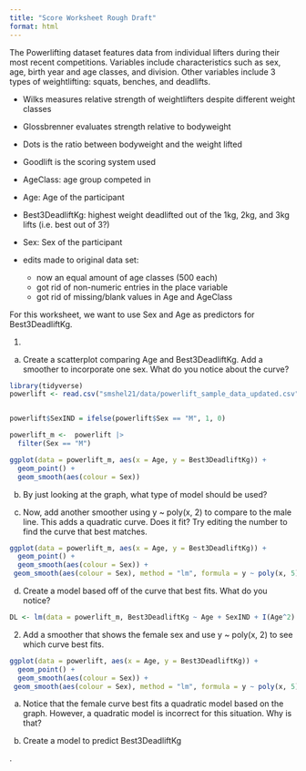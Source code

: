 ```yaml
---
title: "Score Worksheet Rough Draft"
format: html
---
```


The Powerlifting dataset features data from individual lifters during their most recent competitions. Variables include characteristics such as sex, age, birth year and age classes, and division. Other variables include 3 types of weightlifting: squats, benches, and deadlifts. 

- Wilks measures relative strength of weightlifters despite different weight classes
- Glossbrenner evaluates strength relative to bodyweight
- Dots is the ratio between bodyweight and the weight lifted
- Goodlift is the scoring system used
- AgeClass: age group competed in
- Age: Age of the participant
- Best3DeadliftKg: highest weight deadlifted out of the 1kg, 2kg, and 3kg lifts (i.e. best out of 3?)
- Sex: Sex of the participant

- edits made to original data set:
  - now an equal amount of age classes (500 each)
  - got rid of non-numeric entries in the place variable
  - got rid of missing/blank values in Age and AgeClass

For this worksheet, we want to use Sex and Age as predictors for Best3DeadliftKg.

1. 
a) Create a scatterplot comparing Age and Best3DeadliftKg. Add a smoother to incorporate one sex. What do you notice about the curve? 
```r
library(tidyverse)
powerlift <- read.csv("smshel21/data/powerlift_sample_data_updated.csv")


powerlift$SexIND = ifelse(powerlift$Sex == "M", 1, 0)

powerlift_m <-  powerlift |>
  filter(Sex == "M")

ggplot(data = powerlift_m, aes(x = Age, y = Best3DeadliftKg)) +
  geom_point() +
  geom_smooth(aes(colour = Sex))
```





b) By just looking at the graph, what type of model should be used?





c) Now, add another smoother using y ~ poly(x, 2) to compare to the male line. This adds a quadratic curve. Does it fit? Try editing the number to find the curve that best matches.
```r
ggplot(data = powerlift_m, aes(x = Age, y = Best3DeadliftKg)) +
  geom_point() +
  geom_smooth(aes(colour = Sex)) +
 geom_smooth(aes(colour = Sex), method = "lm", formula = y ~ poly(x, 5))
```




d) Create a model based off of the curve that best fits. What do you notice?
```r
DL <- lm(data = powerlift_m, Best3DeadliftKg ~ Age + SexIND + I(Age^2) )
```




2. Add a smoother that shows the female sex and use y ~ poly(x, 2) to see which curve best fits.
```r
ggplot(data = powerlift, aes(x = Age, y = Best3DeadliftKg)) +
  geom_point() +
  geom_smooth(aes(colour = Sex)) +
 geom_smooth(aes(colour = Sex), method = "lm", formula = y ~ poly(x, 5))
```

a. Notice that the female curve best fits a quadratic model based on the graph. However, a quadratic model is incorrect for this situation. Why is that?




b. Create a model to predict Best3DeadliftKg






.

